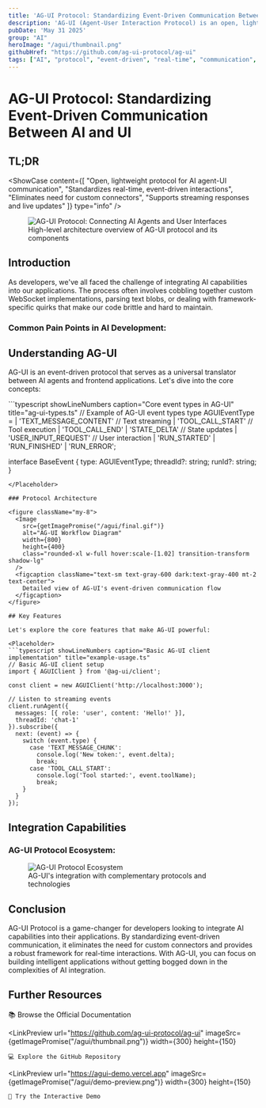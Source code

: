 ```yaml
---
title: 'AG-UI Protocol: Standardizing Event-Driven Communication Between AI and UI'
description: 'AG-UI (Agent-User Interaction Protocol) is an open, lightweight protocol that standardizes how AI agents connect to front-end applications, creating a seamless bridge for real-time, event-driven communication between intelligent backends and user interfaces.'
pubDate: 'May 31 2025'
group: "AI"
heroImage: "/agui/thumbnail.png"
githubHref: "https://github.com/ag-ui-protocol/ag-ui"
tags: ["AI", "protocol", "event-driven", "real-time", "communication", "agents", "UI", "frontend"]
---
```




# AG-UI Protocol: Standardizing Event-Driven Communication Between AI and UI

## TL;DR

<ShowCase 
  content={[
    "Open, lightweight protocol for AI agent-UI communication",
    "Standardizes real-time, event-driven interactions",
    "Eliminates need for custom connectors",
    "Supports streaming responses and live updates"
  ]} 
  type="info"
/>

<figure className="my-8">
  <Image 
    src={getImagePromise("/agui/agent-user.png")} 
    alt="AG-UI Protocol: Connecting AI Agents and User Interfaces" 
    width={800} 
    height={400}
    class="rounded-xl w-full hover:scale-[1.02] transition-transform"
  />
  <figcaption className="text-sm text-gray-600 dark:text-gray-400 mt-2 text-center">
    High-level architecture overview of AG-UI protocol and its components
  </figcaption>
</figure>

## Introduction

As developers, we've all faced the challenge of integrating AI capabilities into our applications. The process often involves cobbling together custom WebSocket implementations, parsing text blobs, or dealing with framework-specific quirks that make our code brittle and hard to maintain.

<div className="my-6">
  <h3 className="text-xl font-semibold mb-4">Common Pain Points in AI Development:</h3>
  <ShowCase 
    content={[
      "Writing custom parsers for LLM streaming responses",
      "Managing tool calls and execution status",
      "Keeping UI state synchronized with backend",
      "Switching AI providers without rewriting code",
      "Implementing human-in-the-loop workflows"
    ]} 
    type="warning"
  />
</div>

## Understanding AG-UI

AG-UI is an event-driven protocol that serves as a universal translator between AI agents and frontend applications. Let's dive into the core concepts:

<Placeholder>
```typescript showLineNumbers caption="Core event types in AG-UI" title="ag-ui-types.ts"
// Example of AG-UI event types
type AGUIEventType = 
  | 'TEXT_MESSAGE_CONTENT'  // Text streaming
  | 'TOOL_CALL_START'       // Tool execution
  | 'TOOL_CALL_END'        
  | 'STATE_DELTA'           // State updates
  | 'USER_INPUT_REQUEST'    // User interaction
  | 'RUN_STARTED'
  | 'RUN_FINISHED'
  | 'RUN_ERROR';

interface BaseEvent {
  type: AGUIEventType;
  threadId?: string;
  runId?: string;
}
```
</Placeholder>

### Protocol Architecture

<figure className="my-8">
  <Image
    src={getImagePromise("/agui/final.gif")} 
    alt="AG-UI Workflow Diagram" 
    width={800} 
    height={400}
    class="rounded-xl w-full hover:scale-[1.02] transition-transform shadow-lg"
  />
  <figcaption className="text-sm text-gray-600 dark:text-gray-400 mt-2 text-center">
    Detailed view of AG-UI's event-driven communication flow
  </figcaption>
</figure>

## Key Features

Let's explore the core features that make AG-UI powerful:

<Placeholder>
```typescript showLineNumbers caption="Basic AG-UI client implementation" title="example-usage.ts"
// Basic AG-UI client setup
import { AGUIClient } from '@ag-ui/client';

const client = new AGUIClient('http://localhost:3000');

// Listen to streaming events
client.runAgent({
  messages: [{ role: 'user', content: 'Hello!' }],
  threadId: 'chat-1'
}).subscribe({
  next: (event) => {
    switch (event.type) {
      case 'TEXT_MESSAGE_CHUNK':
        console.log('New token:', event.delta);
        break;
      case 'TOOL_CALL_START':
        console.log('Tool started:', event.toolName);
        break;
    }
  }
});
```
</Placeholder>

## Integration Capabilities

<div className="my-6">
  <h3 className="text-xl font-semibold mb-4">AG-UI Protocol Ecosystem:</h3>
  <ShowCase 
    content={[
      "MCP (Model Context Protocol) - For tool connections",
      "A2A (Agent-to-Agent) - For agent communication",
      "AG-UI - For user interface interactions"
    ]} 
    type="success"
  />
</div>

<figure className="my-8">
  <Image 
    src={getImagePromise("/agui/workflow.png")} 
    alt="AG-UI Protocol Ecosystem" 
    width={800} 
    height={400}
    class="rounded-xl w-full hover:scale-[1.02] transition-transform shadow-lg"
  />
  <figcaption className="text-sm text-gray-600 dark:text-gray-400 mt-2 text-center">
    AG-UI's integration with complementary protocols and technologies
  </figcaption>
</figure>


## Conclusion
AG-UI Protocol is a game-changer for developers looking to integrate AI capabilities into their applications. By standardizing event-driven communication, it eliminates the need for custom connectors and provides a robust framework for real-time interactions.
With AG-UI, you can focus on building intelligent applications without getting bogged down in the complexities of AI integration.

## Further Resources

<div className="my-8 flex gap-4">
  <LinkPreview 
    url="https://docs.ag-ui.com/introduction" 
    imageSrc={getImagePromise("/agui/thumbnail.png")} 
    width={300} 
    height={150}
  >
📚 Browse the Official Documentation
  </LinkPreview>  

  <LinkPreview 
    url="https://github.com/ag-ui-protocol/ag-ui"
    imageSrc={getImagePromise("/agui/thumbnail.png")}
    width={300}
    height={150}
  >
    💻 Explore the GitHub Repository
  </LinkPreview>

  <LinkPreview 
    url="https://agui-demo.vercel.app"
    imageSrc={getImagePromise("/agui/demo-preview.png")}
    width={300}
    height={150}
  >
    🚀 Try the Interactive Demo
  </LinkPreview>
</div>



